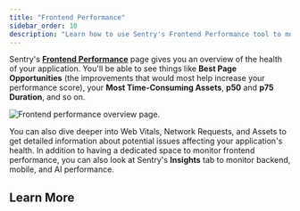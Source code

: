 ```yaml
---
title: "Frontend Performance"
sidebar_order: 10
description: "Learn how to use Sentry's Frontend Performance tool to monitor things like web vitals and network requests."
---
```


<Include name="feature-limited-on-team-retention.mdx" />

Sentry's [**Frontend Performance**](https://sentry.io/orgredirect/organizations/:orgslug/insights/frontend/) page gives you an overview of the health of your application. You'll be able to see things like **Best Page Opportunities** (the improvements that would most help increase your performance score), your **Most Time-Consuming Assets**, **p50** and **p75 Duration**, and so on. 

![Frontend performance overview page.](../img/frontend-performance-overview.png)

You can also dive deeper into Web Vitals, Network Requests, and Assets to get detailed information about potential issues affecting your application's health. In addition to having a dedicated space to monitor frontend performance, you can also look at Sentry's **Insights** tab to monitor backend, mobile, and AI performance. 

## Learn More

<PageGrid />
